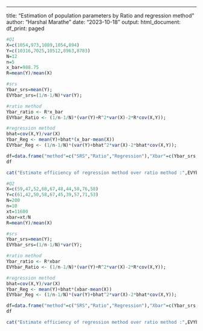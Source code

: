 ---
title: "Estimation of population parameters by Ratio and regression method"
author: "Harshal Marathe"
date: "2023-10-18"
output:
  html_document:
    df_print: paged

```r
#Q1
X=c(1054,973,1089,1054,894)
Y=c(10316,7025,10512,8963,8783)
N=12
n=5
x_bar=988.75
R=mean(Y)/mean(X)

#srs
Ybar_srs=mean(Y);
EVYbar_srs=(1/n-1/N)*var(Y);

#ratio method
Ybar_ratio <- R*x_bar
EVYbar_Ratio <- (1/n-1/N)*(var(Y)+R^2*var(X)-2*R*cov(X,Y));

#regression method
bhat=cov(X,Y)/var(X)
Ybar_Reg <- mean(Y)+bhat*(x_bar-mean(X))
EVYbar_Reg <- (1/n-1/N)*(var(Y)+bhat^2*var(X)-2*bhat*cov(X,Y));

df=data.frame("method"=c("SRS","Ratio","Regression"),"Xbar"=c(Ybar_srs,Ybar_ratio,Ybar_Reg),"MSE"=c(EVYbar_srs,EVYbar_Ratio,EVYbar_Reg))
df

cat("Estimate efficiency of regression method over ratio method :",EVYbar_Reg/EVYbar_Ratio)
```

```r
#Q2
X=c(59,47,52,60,67,48,44,58,76,58)
Y=c(61,42,50,58,67,45,39,57,71,53)
N=200
n=10
xt=11600
xbar=xt/N
R=mean(Y)/mean(X)

#srs
Ybar_srs=mean(Y);
EVYbar_srs=(1/n-1/N)*var(Y);

#ratio method
Ybar_ratio <- R*xbar
EVYbar_Ratio <- (1/n-1/N)*(var(Y)+R^2*var(X)-2*R*cov(X,Y));

#regression method
bhat=cov(X,Y)/var(X)
Ybar_Reg <- mean(Y)+bhat*(xbar-mean(X))
EVYbar_Reg <- (1/n-1/N)*(var(Y)+bhat^2*var(X)-2*bhat*cov(X,Y));

df=data.frame("method"=c("SRS","Ratio","Regression"),"Xbar"=c(Ybar_srs,Ybar_ratio,Ybar_Reg),"MSE"=c(EVYbar_srs,EVYbar_Ratio,EVYbar_Reg))
df

cat("Estimate efficiency of regression method over ratio method :",EVYbar_Reg/EVYbar_Ratio)
```


